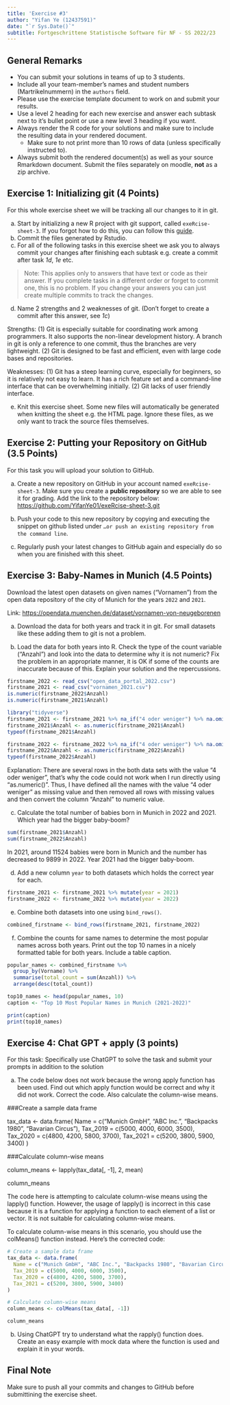 ```yaml
---
title: 'Exercise #3'
author: "Yifan Ye (12437591)"
date: "`r Sys.Date()`"
subtitle: Fortgeschrittene Statistische Software für NF - SS 2022/23
---
```


## General Remarks

-   You can submit your solutions in teams of up to 3 students.
-   Include all your team-member's names and student numbers
    (Martrikelnummern) in the `authors` field.
-   Please use the exercise template document to work on and submit your
    results.
-   Use a level 2 heading for each new exercise and answer each subtask
    next to it's bullet point or use a new level 3 heading if you want.
-   Always render the R code for your solutions and make sure to include
    the resulting data in your rendered document.
    -   Make sure to not print more than 10 rows of data (unless
        specifically instructed to).
-   Always submit both the rendered document(s) as well as your source
    Rmarkdown document. Submit the files separately on moodle, **not**
    as a zip archive.

## Exercise 1: Initializing git (4 Points)

For this whole exercise sheet we will be tracking all our changes to it
in git.

a)  Start by initializing a new R project with git support, called
    `exeRcise-sheet-3`. If you forgot how to do this, you can follow
    this
    [guide](https://malikaihle.github.io/Introduction-RStudio-Git-GitHub/rstudio_project.html).
b)  Commit the files generated by Rstudio.
c)  For all of the following tasks in this exercise sheet we ask you to
    always commit your changes after finishing each subtask e.g. create
    a commit after task *1d*, *1e* etc.

> Note: This applies only to answers that have text or code as their
> answer. If you complete tasks in a different order or forget to commit
> one, this is no problem. If you change your answers you can just
> create multiple commits to track the changes.

d)  Name 2 strengths and 2 weaknesses of git. (Don't forget to create a
    commit after this answer, see *1c*)
    
Strengths:
(1) Git is especially suitable for coordinating work among programmers. It also supports the non-linear development history. A branch in git is only a reference to one commit, thus the branches are very lightweight.
(2) Git is designed to be fast and efficient, even with large code bases and repositories. 

Weaknesses:
(1) Git has a steep learning curve, especially for beginners, so it is relatively not easy to learn. It has a rich feature set and a command-line interface that can be overwhelming initially. 
(2) Git lacks of user friendly interface.


e)  Knit this exercise sheet. Some new files will automatically be
    generated when knitting the sheet e.g. the HTML page. Ignore these
    files, as we only want to track the source files themselves.

## Exercise 2: Putting your Repository on GitHub (3.5 Points)

For this task you will upload your solution to GitHub.

a)  Create a new repository on GitHub in your account named
    `exeRcise-sheet-3`. Make sure you create a **public repository** so
    we are able to see it for grading. Add the link to the repository
    below: 
    <https://github.com/YifanYe01/exeRcise-sheet-3.git>
   
    
b)  Push your code to this new repository by copying and executing the
    snippet on github listed under
    `…or push an existing repository from the command line`.
    
c)  Regularly push your latest changes to GitHub again and especially do
    so when you are finished with this sheet.

## Exercise 3: Baby-Names in Munich (4.5 Points)

Download the latest open datasets on given names ("Vornamen") from the
open data repository of the city of Munich for the years `2022` and
`2021`.

Link: <https://opendata.muenchen.de/dataset/vornamen-von-neugeborenen>

a)  Download the data for both years and track it in git. For small
    datasets like these adding them to git is not a problem.

b)  Load the data for both years into R. Check the type of the count
    variable ("Anzahl") and look into the data to determine why it is
    not numeric? Fix the problem in an appropriate manner, it is OK if
    some of the counts are inaccurate because of this. Explain your
    solution and the repercussions.
    
```r
firstname_2022 <- read_csv("open_data_portal_2022.csv")
firstname_2021 <- read_csv("vornamen_2021.csv")
is.numeric(firstname_2022$Anzahl)
is.numeric(firstname_2021$Anzahl)
```
```r
library("tidyverse")
firstname_2021 <- firstname_2021 %>% na_if("4 oder weniger") %>% na.omit(firstname_2021)
firstname_2021$Anzahl <- as.numeric(firstname_2021$Anzahl)
typeof(firstname_2021$Anzahl)

firstname_2022 <- firstname_2022 %>% na_if("4 oder weniger") %>% na.omit(firstname_2022)
firstname_2022$Anzahl <- as.numeric(firstname_2022$Anzahl)
typeof(firstname_2022$Anzahl)
```

Explanation: There are several rows in the both data sets with the value "4 oder weniger", that's why the code could not work when I run directly using "as.numeric()". Thus, I have defined all the names with the value "4 oder weniger" as missing value and then removed all rows with missing values and then convert the column "Anzahl" to numeric value.

c)  Calculate the total number of babies born in Munich in 2022
    and 2021. Which year had the bigger baby-boom?
    
```r
sum(firstname_2021$Anzahl)
sum(firstname_2022$Anzahl)
```
In 2021, around 11524 babies were born in Munich and the number has decreased to 9899 in 2022. Year 2021 had the bigger baby-boom.

d)  Add a new column `year` to both datasets which holds the correct
    year for each.
   
```r
firstname_2021 <- firstname_2021 %>% mutate(year = 2021)
firstname_2022 <- firstname_2022 %>% mutate(year = 2022)
```

e)  Combine both datasets into one using `bind_rows()`.

```r
combined_firstname <- bind_rows(firstname_2021, firstname_2022)
```

f)  Combine the counts for same names to determine the most popular
    names across both years. Print out the top 10 names in a nicely
    formatted table for both years. Include a table caption.
    
```r
popular_names <- combined_firstname %>%
  group_by(Vorname) %>%
  summarise(total_count = sum(Anzahl)) %>%
  arrange(desc(total_count))

top10_names <- head(popular_names, 10)
caption <- "Top 10 Most Popular Names in Munich (2021-2022)"

print(caption)
print(top10_names)

```

## Exercise 4: Chat GPT + apply (3 points)

For this task: Specifically use ChatGPT to solve the task and submit
your prompts in addition to the solution

a)  The code below does not work because the wrong apply function has
    been used. Find out which apply function would be correct and why it
    did not work. Correct the code. Also calculate the column-wise means.

###Create a sample data frame

tax_data \<- data.frame( Name = c("Munich GmbH", "ABC Inc.", "Backpacks
1980", "Bavarian Circus"), Tax_2019 = c(5000, 4000, 6000, 3500),
Tax_2020 = c(4800, 4200, 5800, 3700), Tax_2021 = c(5200, 3800, 5900,
3400) )

###Calculate column-wise means

column_means \<- lapply(tax_data\[, -1\], 2, mean)

column_means

The code here is attempting to calculate column-wise means using the lapply() function. However, the usage of lapply() is incorrect in this case because it is a function for applying a function to each element of a list or vector. It is not suitable for calculating column-wise means.

To calculate column-wise means in this scenario, you should use the colMeans() function instead. Here's the corrected code:
```r
# Create a sample data frame
tax_data <- data.frame(
  Name = c("Munich GmbH", "ABC Inc.", "Backpacks 1980", "Bavarian Circus"),
  Tax_2019 = c(5000, 4000, 6000, 3500),
  Tax_2020 = c(4800, 4200, 5800, 3700),
  Tax_2021 = c(5200, 3800, 5900, 3400)
)

# Calculate column-wise means
column_means <- colMeans(tax_data[, -1])

column_means
```

b)  Using ChatGPT try to understand what the rapply() function does.
    Create an easy example with mock data where the function is used and
    explain it in your words.

## Final Note

Make sure to push all your commits and changes to GitHub before
submittining the exercise sheet.
